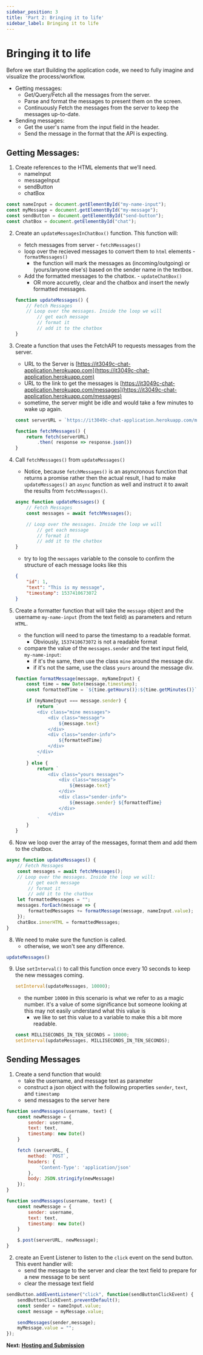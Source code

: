 ```yaml
---
sidebar_position: 3
title: 'Part 2: Bringing it to life'
sidebar_label: Bringing it to life
---
```


# Bringing it to life
Before we start Building the application code, we need to fully imagine and visualize the process/workflow. 
* Getting messages:
    * Get/Query/Fetch all the messages from the server.
    * Parse and format the messages to present them on the screen.
    * Continuously Fetch the messages from the server to keep the messages up-to-date.
* Sending messages:
    * Get the user's name from the input field in the header.
    * Send the message in the format that the API is expecting.

## Getting Messages:
1. Create references to the HTML elements that we’ll need.
    * nameInput
    * messageInput
    * sendButton
    * chatBox

```js
const nameInput = document.getElementById("my-name-input");
const myMessage = document.getElementById("my-message");
const sendButton = document.getElementById("send-button");
const chatBox = document.getElementById("chat");
```

2. Create an `updateMessagesInChatBox()` function. This function will:
    * fetch messages from server - `fetchMessages()`
    * loop over the recieved messages to convert them to `html` elements - `formatMessages()`
        * the function will mark the messages as (incoming/outgoing) or (yours/anyone else's) based on the sender name in the textbox.
    * Add the formatted messages to the chatbox. - `updateChatBox()`
        * OR more accuretly, clear and the chatbox and insert the newly formatted messages.

    ```js
    function updateMessages() {
        // Fetch Messages
        // Loop over the messages. Inside the loop we will
            // get each message
            // format it
            // add it to the chatbox
    }
    ```

4. Create a function that uses the FetchAPI to requests messages from the server.
    * URL to the Server is [https://it3049c-chat-application.herokuapp.com](https://it3049c-chat-application.herokuapp.com)
    * URL to the link to get the messages is [https://it3049c-chat-application.herokuapp.com/messages](https://it3049c-chat-application.herokuapp.com/messages)
    * sometime, the server might be idle and would take a few minutes to wake up again.

    ```js
    const serverURL = `https://it3049c-chat-application.herokuapp.com/messages`;

    function fetchMessages() {
        return fetch(serverURL)
            .then( response => response.json())
    }
    ```

5. Call `fetchMessages()` from `updateMessages()`
    * Notice, because `fetchMessages()` is an asyncronous function that returns a promise rather then the actual result, I had to make `updateMessages()` an `async` function as well and instruct it to await the results from `fetchMessages()`.

    ```js
    async function updateMessages() {
        // Fetch Messages
        const messages = await fetchMessages();

        // Loop over the messages. Inside the loop we will
            // get each message
            // format it
            // add it to the chatbox
    }
    ```
    * try to log the `messages` variable to the console to confirm the structure of each message looks like this

    ```json
    {
        "id": 1,
        "text": "This is my message",
        "timestamp": 1537410673072
    }
    ```

6. Create a formatter function that will take the `message` object and the username `my-name-input` (from the text field) as parameters and return `HTML`.
    * the function will need to parse the timestamp to a readable format.
        * Obviously, `1537410673072` is not a readable format
    * compare the value of the `messages.sender` and the text input field, `my-name-input`:
        * if it's the same, then use the class `mine` around the message div.
        * if it's not the same, use the class `yours` around the message div.

    ```js
    function formatMessage(message, myNameInput) {
        const time = new Date(message.timestamp);
        const formattedTime = `${time.getHours()}:${time.getMinutes()}`;

        if (myNameInput === message.sender) {
            return `
            <div class="mine messages">
                <div class="message">
                    ${message.text}
                </div>
                <div class="sender-info">
                    ${formattedTime}
                </div>
            </div>
            `
        } else {
            return `
                <div class="yours messages">
                    <div class="message">
                        ${message.text}
                    </div>
                    <div class="sender-info">
                        ${message.sender} ${formattedTime}
                    </div>
                </div>
            `
        }
    }
    ```

7. Now we loop over the array of the messages, format them and add them to the chatbox.

```js
async function updateMessages() {
    // Fetch Messages
    const messages = await fetchMessages();
    // Loop over the messages. Inside the loop we will:
        // get each message
        // format it
        // add it to the chatbox
    let formattedMessages = "";
    messages.forEach(message => {
        formattedMessages += formatMessage(message, nameInput.value);
    });
    chatBox.innerHTML = formattedMessages;
}
```
8. We need to make sure the function is called.
    * otherwise, we won't see any difference.

```js
updateMessages()
```

9. Use `setInterval()` to call this function once every 10 seconds to keep the new messages coming.

    ```js
    setInterval(updateMessages, 10000);
    ```
    * the number `10000` in this scenario is what we refer to as a magic number. it's a value of some significance but someone looking at this may not easily understand what this value is
        * we like to set this value to a variable to make this a bit more readable.
    ```js
    const MILLISECONDS_IN_TEN_SECONDS = 10000;
    setInterval(updateMessages, MILLISECONDS_IN_TEN_SECONDS);
    ```

## Sending Messages
1. Create a send function that would:
    * take the username, and message text as parameter
    * construct a json object with the following properties `sender`, `text`, and `timestamp`
    * send messages to the server here

<Tabs>
<TabItem value="fetch" label="using Fetch API">

```js
function sendMessages(username, text) {
    const newMessage = {
        sender: username,
        text: text,
        timestamp: new Date()
    }

    fetch (serverURL, {
        method: `POST`, 
        headers: {
            'Content-Type': 'application/json'
        },
        body: JSON.stringify(newMessage)
    });
}
```
</TabItem>

<TabItem value="jquery" label="Using JQuery">

```js
function sendMessages(username, text) {
    const newMessage = {
        sender: username,
        text: text,
        timestamp: new Date()
    }

    $.post(serverURL, newMessage);
}
```
</TabItem>
</Tabs>

2. create an Event Listener to listen to the `click` event on the send button. This event handler will:
    * send the message to the server and clear the text field to prepare for a new message to be sent
    * clear the message text field

```js
sendButton.addEventListener("click", function(sendButtonClickEvent) {
    sendButtonClickEvent.preventDefault();
    const sender = nameInput.value;
    const message = myMessage.value;

    sendMessages(sender,message);
    myMessage.value = "";
});
```
 
**Next: [Hosting and Submission](../3.finalize)**